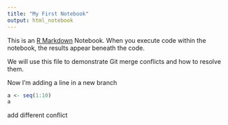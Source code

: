 ```yaml
---
title: "My First Notebook"
output: html_notebook
---
```


This is an [R Markdown](http://rmarkdown.rstudio.com) Notebook. When you execute code within the notebook, the results appear beneath the code. 


We will use this file to demonstrate Git merge conflicts and how to resolve them.

Now I'm adding a line in a new branch

```r

a <- seq(1:10)
a
```

add different conflict